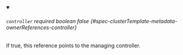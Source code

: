 
<details className="config-field" data-expandable="false" open>
<summary>

###### `controller` <span className="config-field-required" data-required="false">required</span> <span className="config-field-type">boolean</span> <span className="config-field-default">false</span> <span className="config-field-enum"></span> {#spec-clusterTemplate-metadata-ownerReferences-controller}

If true, this reference points to the managing controller.

</summary>



</details>

